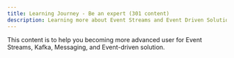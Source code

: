 ```yaml
---
title: Learning Journey - Be an expert (301 content)
description: Learning more about Event Streams and Event Driven Solution
---
```


This content is to help you becoming more advanced user for Event Streams, Kafka, Messaging, and Event-driven solution.



